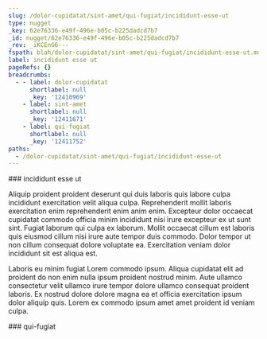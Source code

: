 ```yaml
---
slug: /dolor-cupidatat/sint-amet/qui-fugiat/incididunt-esse-ut
type: nugget
_key: 62e76336-e49f-496e-b05c-b225dadcd7b7
_id: nugget/62e76336-e49f-496e-b05c-b225dadcd7b7
_rev: _iKCEnG6---
fspath: blah/dolor-cupidatat/sint-amet/qui-fugiat/incididunt-esse-ut.md
label: incididunt esse ut
pageRefs: {}
breadcrumbs:
  - - label: dolor-cupidatat
      shortlabel: null
      _key: '12410969'
    - label: sint-amet
      shortlabel: null
      _key: '12411671'
    - label: qui-fugiat
      shortlabel: null
      _key: '12411752'
paths:
  - /dolor-cupidatat/sint-amet/qui-fugiat/incididunt-esse-ut
---
```


<NuggetArea>
<Nugget slug="/dolor-cupidatat/sint-amet/qui-fugiat/incididunt-esse-ut" type="nugget" _key="62e76336-e49f-496e-b05c-b225dadcd7b7" _id="nugget/62e76336-e49f-496e-b05c-b225dadcd7b7" _rev="_iKCEnG6---" fspath="blah/dolor-cupidatat/sint-amet/qui-fugiat/incididunt-esse-ut.md" label="incididunt esse ut" paths="/dolor-cupidatat/sint-amet/qui-fugiat/incididunt-esse-ut">
<NuggetBody>
### incididunt esse ut

Aliquip proident proident deserunt qui duis laboris quis labore culpa incididunt exercitation velit aliqua culpa. Reprehenderit mollit laboris exercitation enim reprehenderit enim anim enim. Excepteur dolor occaecat cupidatat commodo officia minim incididunt nisi irure excepteur ex ut sunt sint. Fugiat laborum qui culpa ex laborum. Mollit occaecat cillum est laboris quis eiusmod cillum nisi irure aute tempor duis commodo. Dolor tempor ut non cillum consequat dolore voluptate ea. Exercitation veniam dolor incididunt sit est aliqua est.

Laboris eu minim fugiat Lorem commodo ipsum. Aliqua cupidatat elit ad proident do non enim nulla ipsum proident nostrud minim. Aute ullamco consectetur velit ullamco irure tempor dolore ullamco consequat proident laboris. Ex nostrud dolore dolore magna ea et officia exercitation ipsum dolor aliquip quis. Lorem ex commodo ipsum amet amet proident id veniam culpa.

</NuggetBody>
<Breadcrumbs>
<Crumbs>
<Crumb _key="12410969" label="dolor-cupidatat" /><Crumb _key="12411671" label="sint-amet" /><Crumb _key="12411752" label="qui-fugiat" />
</Crumbs>
</Breadcrumbs>
</Nugget>

<NuggetsInbound>
</NuggetsInbound>
<NuggetsOutbound>
</NuggetsOutbound>
</NuggetArea>
<PassagesInbound>
<Passage direction="inbound" type="passage" _key="12411752" _id="passage/12411752" _rev="_iKCEnG2--_" label="qui-fugiat" passage="qui-fugiat" fspath="blah/dolor-cupidatat/sint-amet/qui-fugiat" paths="/dolor-cupidatat/sint-amet/qui-fugiat" slug="/dolor-cupidatat/sint-amet/qui-fugiat">
<NuggetBody>
### qui-fugiat

</NuggetBody>
<Breadcrumbs>
<Crumbs>
<Crumb _key="12410969" label="dolor-cupidatat" /><Crumb _key="12411671" label="sint-amet" />
</Crumbs>
</Breadcrumbs>
</Passage>

</PassagesInbound>
<PassagesOutbound>
</PassagesOutbound>